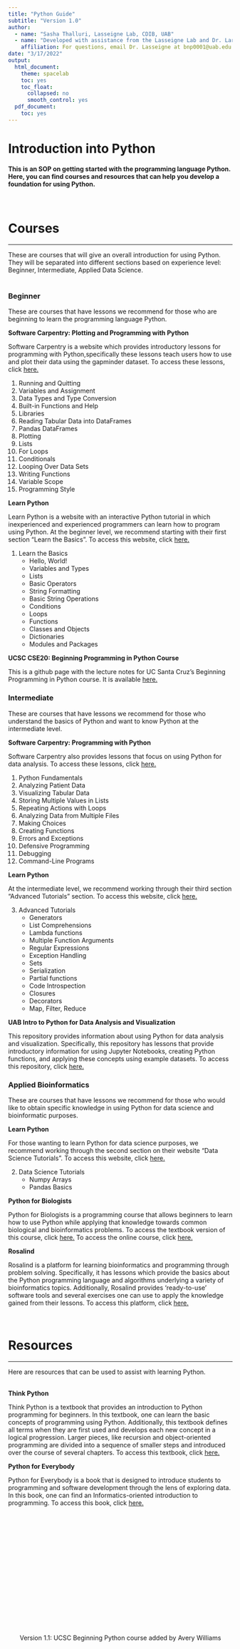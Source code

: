 ```yaml
---
title: "Python Guide"
subtitle: "Version 1.0"
author: 
  - name: "Sasha Thalluri, Lasseigne Lab, CDIB, UAB"
  - name: "Developed with assistance from the Lasseigne Lab and Dr. Lara Ianov, UAB"
    affiliation: For questions, email Dr. Lasseigne at bnp0001@uab.edu
date: "3/17/2022"
output:
  html_document: 
    theme: spacelab
    toc: yes
    toc_float:
      collapsed: no
      smooth_control: yes
  pdf_document:
    toc: yes
---
```


# Introduction into Python

#### This is an SOP on getting started with the programming language Python. Here, you can find courses and resources that can help you develop a foundation for using Python.
<br>

# Courses
*** 
These are courses that will give an overall introduction for using Python. They will be separated into different sections based on experience level: Beginner, Intermediate, Applied Data Science.
<br>
<br>

### Beginner
These are courses that have lessons we recommend for those who are beginning to learn the programming language Python. 

**Software Carpentry: Plotting and Programming with Python**

Software Carpentry is a website which provides introductory lessons for programming with Python,specifically these lessons teach users how to use and plot their data using the gapminder dataset. To access these lessons, click <a href="http://swcarpentry.github.io/python-novice-gapminder/">here.</a>

1. Running and Quitting
2. Variables and Assignment
3. Data Types and Type Conversion
4. Built-in Functions and Help
5. Libraries
6. Reading Tabular Data into DataFrames
7. Pandas DataFrames
8. Plotting
9. Lists
10. For Loops
11. Conditionals
12. Looping Over Data Sets
13. Writing Functions
14. Variable Scope
15. Programming Style

**Learn Python**

Learn Python is a website with an interactive Python tutorial in which inexperienced and experienced programmers can learn how to program using Python. At the beginner level, we recommend starting with their first section "Learn the Basics". To access this website, click <a href="https://www.learnpython.org/" target="_blank">here.</a>

1. Learn the Basics
   * Hello, World!
   * Variables and Types
   * Lists
   * Basic Operators
   * String Formatting
   * Basic String Operations
   * Conditions
   * Loops
   * Functions
   * Classes and Objects
   * Dictionaries
   * Modules and Packages
   
**UCSC CSE20: Beginning Programming in Python Course**

This is a github page with the lecture notes for UC Santa Cruz's Beginning Programming in Python course. It is available <a href="https://github.com/benedictpaten/intro_python" target="_blank">here.</a>


### Intermediate
These are courses that have lessons we recommend for those who understand the basics of Python and want to know Python at the intermediate level.

**Software Carpentry: Programming with Python**

Software Carpentry also provides lessons that focus on using Python for data analysis. To access these lessons, click <a href="https://swcarpentry.github.io/python-novice-inflammation/">here.</a>

1. Python Fundamentals
2. Analyzing Patient Data
3. Visualizing Tabular Data
4. Storing Multiple Values in Lists
5. Repeating Actions with Loops
6. Analyzing Data from Multiple Files
7. Making Choices
8. Creating Functions
9. Errors and Exceptions
10. Defensive Programming
11. Debugging 
12. Command-Line Programs


**Learn Python**

At the intermediate level, we recommend working through their third section "Advanced Tutorials" section. To access this website, click <a href="https://www.learnpython.org/">here.</a>

3. Advanced Tutorials
    * Generators
    * List Comprehensions
    * Lambda functions
    * Multiple Function Arguments
    * Regular Expressions
    * Exception Handling
    * Sets
    * Serialization
    * Partial functions
    * Code Introspection
    * Closures
    * Decorators
    * Map, Filter, Reduce
  
**UAB Intro to Python for Data Analysis and Visualization**

This repository provides information about using Python for data analysis and visualization. Specifically, this repository has lessons that provide introductory information for using Jupyter Notebooks, creating Python functions, and applying these concepts using example datasets. To access this repository, click <a href="https://github.com/bjoyce3/UAB_IntrotoPython_Analysis_Vis/tree/main/python-lessons">here.</a>


### Applied Bioinformatics
These are courses that have lessons we recommend for those who would like to obtain specific knowledge in using Python for data science and bioinformatic purposes.

**Learn Python**

For those wanting to learn Python for data science purposes, we recommend working through the second section on their website "Data Science Tutorials". To access this website, click <a href="https://www.learnpython.org/">here.</a>

2. Data Science Tutorials
    * Numpy Arrays
    * Pandas Basics
  
**Python for Biologists**

Python for Biologists is a programming course that allows beginners to learn how to use Python while applying that knowledge towards common biological and bioinformatics problems. To access the textbook version of this  course, click <a href="http://userpages.fu-berlin.de/digga/p4b.pdf">here.</a> To access the online course, click <a href="https://pythonforbiologists.com/tutorial.html">here.</a>
  
**Rosalind**

Rosalind is a platform for learning bioinformatics and programming through problem solving. Specifically, it has lessons which provide the basics about the Python programming language and algorithms underlying a variety of bioinformatics topics. Additionally, Rosalind provides 'ready-to-use' software tools and several exercises one can use to apply the knowledge gained from their lessons. To access this platform, click <a href="https://rosalind.info/problems/locations/">here.</a>




<br>


# Resources
*** 
Here are resources that can be used to assist with learning Python. 
<br>
<br>

**Think Python**

Think Python is a textbook that provides an introduction to Python programming for beginners. In this textbook, one can learn the basic concepts of programming using Python. Additionally, this textbook defines all terms when they are first used and develops each new concept in a logical progression. Larger pieces, like recursion and object-oriented programming are divided into a sequence of smaller steps and introduced over the course of several chapters. To access this textbook, click <a href="https://greenteapress.com/wp/think-python-2e/">here.</a>

**Python for Everybody**

Python for Everybody is a book that is designed to introduce students to programming and software development through the lens of exploring data. In this book, one can find an Informatics-oriented introduction to programming. To access this book, click <a href="https://www.py4e.com/book.php">here.</a>

<br>
<br>
<br>
<br>
<br>
<br>
<br>
<br>
<br>
<br>
<br>
<br>
<br>
<br>
<br>
<br>
<center> Version 1.1: UCSC Beginning Python course added by Avery Williams </center>
<br>
